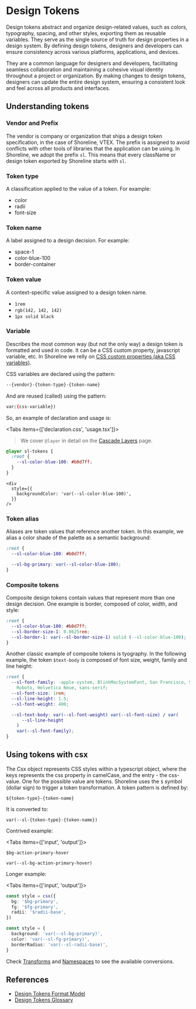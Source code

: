 
# Design Tokens

Design tokens abstract and organize design-related values, such as colors, typography, spacing, and other styles, exporting them as reusable variables. They serve as the single source of truth for design properties in a design system. By defining design tokens, designers and developers can ensure consistency across various platforms, applications, and devices.

They are a common language for designers and developers, facilitating seamless collaboration and maintaining a cohesive visual identity throughout a project or organization. By making changes to design tokens, designers can update the entire design system, ensuring a consistent look and feel across all products and interfaces.

## Understanding tokens

### Vendor and Prefix

The vendor is company or organization that ships a design token specification, in the case of Shoreline, VTEX. The prefix is assigned to avoid conflicts with other tools of libraries that the application can be using. In Shoreline, we adopt the prefix `sl`. This means that every className or design token exported by Shoreline starts with `sl`.

### Token type

A classification applied to the value of a token. For example:

- color
- radii
- font-size

### Token name

A label assigned to a design decision. For example:

- space-1
- color-blue-100
- border-container

### Token value

A context-specific value assigned to a design token name.

- `1rem`
- `rgb(142, 142, 142)`
- `1px solid black`

### Variable

Describes the most common way (but not the only way) a design token is formatted and used in code. It can be a CSS custom property, javascript variable, etc. In Shoreline we relly on [CSS custom properties (aka CSS variables)](https://developer.mozilla.org/en-US/docs/Web/CSS/Using_CSS_custom_properties).

CSS variables are declared using the pattern:

```css
--{vendor}-{token-type}-{token-name}
```

And are reused (called) using the pattern:

```css
var({css-variable})
```

So, an example of declaration and usage is:

<Tabs items={['declaration.css', 'usage.tsx']}>

<Tab>

> We cover `@layer` in detail on the [Cascade Layers](./cascade-layers) page.

```css
@layer sl-tokens {
  :root {
    --sl-color-blue-100: #b0d7ff;
  }
}
```

</Tab>

<Tab>

```tsx
<div
  style={{
    backgroundColor: 'var(--sl-color-blue-100)',
  }}
/>
```

</Tab>

</Tabs>

### Token alias

Aliases are token values that reference another token. In this example, we alias a color shade of the palette as a semantic background:

```css
:root {
  --sl-color-blue-100: #b0d7ff;

  --sl-bg-primary: var(--sl-color-blue-100);
}
```

### Composite tokens

Composite design tokens contain values that represent more than one design decision. One example is border, composed of color, width, and style:

```css
:root {
  --sl-color-blue-100: #b0d7ff;
  --sl-border-size-1: 0.0625rem;
  --sl-border-1: var(--sl-border-size-1) solid (--sl-color-blue-100);
}
```

Another classic example of composite tokens is tyography. In the following example, the token `$text-body` is composed of font size, weight, family and line height:

```css
:root {
  --sl-font-family: -apple-system, BlinkMacSystemFont, San Francisco, Segoe UI,
    Roboto, Helvetica Neue, sans-serif;
  --sl-font-size: 1rem;
  --sl-line-height: 1.5;
  --sl-font-weight: 400;

  --sl-text-body: var(--sl-font-weight) var(--sl-font-size) / var(
      --sl-line-height
    )
    var(--sl-font-family);
}
```

## Using tokens with csx

The Csx object represents CSS styles within a typescript object, where the keys represents the css property in camelCase, and the entry - the css-value. One for the possible value are tokens. Shoreline uses the `$` symbol (dollar sign) to trigger a token transformation. A token pattern is defined by:

```
${token-type}-{token-name}
```

It is converted to:

```
var(--sl-{token-type}-{token-name})
```

Contrived example:

<Tabs items={['input', 'output']}>

<Tab>

```
$bg-action-primary-hover
```

</Tab>

<Tab>

```
var(--sl-bg-action-primary-hover)
```

</Tab>

</Tabs>

Longer example:

<Tabs items={['input', 'output']}>

<Tab>

```ts
const style = csx({
  bg: '$bg-primary',
  fg: '$fg-primary',
  radii: '$radii-base',
})
```

</Tab>

<Tab>

```ts
const style = {
  background: 'var(--sl-bg-primary)',
  color: 'var(--sl-fg-primary)',
  borderRadius: 'var(--sl-radii-base)',
}
```

</Tab>

</Tabs>

Check [Transforms](./transforms) and [Namespaces](./namespaces) to see the available conversions.

## References

- [Design Tokens Format Model](https://tr.designtokens.org/format/)
- [Design Tokens Glossary](https://www.designtokens.org/glossary/)
